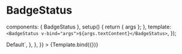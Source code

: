
<Meta id="vue-badge-status" title="Vue.js Component/BadgeStatus" component={BadgeStatus} argTypes={argTypes} />

# BadgeStatus

  components: { BadgeStatus },
  setup() {
    return { args };
  },
  template: `<BadgeStatus v-bind="args">${args.textContent}</BadgeStatus>`,
});

<Canvas>
  <Story
    name="Badge Status Default"
    args={{
      textContent: "Default",
    }}
    parameters={{
      docs: {
        source: {
          code: `<BadgeStatus>Default</BadgeStatus>`,
        },
      },
    }}
  >
    {Template.bind({})}
  </Story>
</Canvas>

<ArgsTable story="Badge Status Default" />
